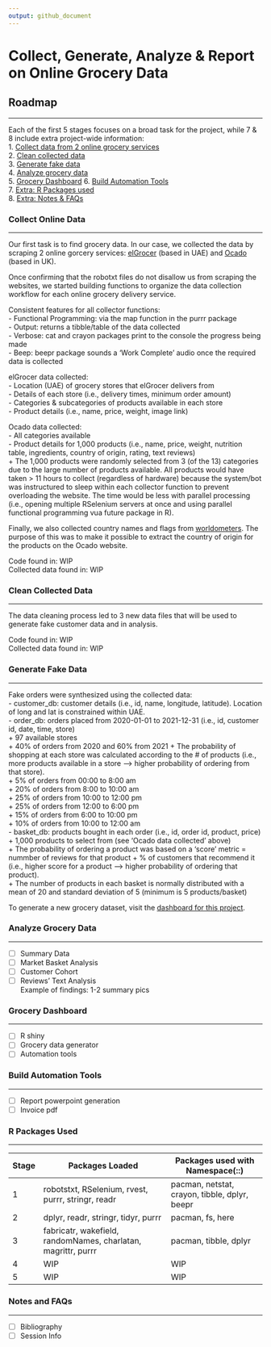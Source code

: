 ```yaml
---
output: github_document
---
```

# Collect, Generate, Analyze & Report on Online Grocery Data

## Roadmap
***
Each of the first 5 stages focuses on a broad task for the project, 
while 7 & 8 include extra project-wide information:  
1. [Collect data from 2 online grocery services](#collect-online-data)  
2. [Clean collected data](#clean-collected-data)  
3. [Generate fake data](#generate-fake-data)  
4. [Analyze grocery data](#analyze-grocery-data)  
5. [Grocery Dashboard](#grocery-dashboard) 
6. [Build Automation Tools](#build-automation-tools)  
7. [Extra: R Packages used](#r-packages-used)  
8. [Extra: Notes & FAQs](#notes-and-faqs)  

### Collect Online Data
***
Our first task is to find grocery data. In our case, we collected the data 
by scraping 2 online gorcery services: [elGrocer](https://www.elgrocer.com) 
(based in UAE) and [Ocado](https://www.ocado.com) (based in UK).  

Once confirming that the robotxt files do not disallow us 
from scraping the websites, we started building functions to organize the 
data collection workflow for each online grocery delivery service.  

Consistent features for all collector functions:  
- Functional Programming: via the map function in the purrr package  
- Output: returns a tibble/table of the data collected  
- Verbose: cat and crayon packages print to the console the progress being made  
- Beep: beepr package sounds a 'Work Complete' audio once the required data 
is collected  

elGrocer data collected:  
- Location (UAE) of grocery stores that elGrocer delivers from  
- Details of each store (i.e., delivery times, minimum order amount)  
- Categories & subcategories of products available in each store  
- Product details (i.e., name, price, weight, image link)  

Ocado data collected:  
- All categories available  
- Product details for 1,000 products (i.e., name, price, weight, nutrition 
table, ingredients, country of origin, rating, text reviews)  
    + The 1,000 products were randomly selected from 3 (of the 13) 
    categories due to the large number of products available. All products 
    would have taken > 11 hours to collect (regardless of hardware) because 
    the system/bot was instructured to sleep within each collector function 
    to prevent overloading the website. The time would be less with parallel 
    processing (i.e., opening multiple RSelenium servers at once and using 
    parallel functional programming vua future package in R).  

Finally, we also collected country names and flags from 
[worldometers](https://www.worldometers.info/geography/flags-of-the-world/). 
The purpose of this was to make it possible to extract the country of origin 
for the products on the Ocado website.  

Code found in: WIP  
Collected data found in: WIP

### Clean Collected Data
***
The data cleaning process led to 3 new data files that will be used to  
generate fake customer data and in analysis.   

Code found in: WIP  
Collected data found in: WIP

### Generate Fake Data
***
Fake orders were synthesized using the collected data:  
- customer_db: customer details (i.e., id, name, longitude, latitude). 
Location of long and lat is constrained within UAE.  
- order_db: orders placed from 2020-01-01 to 2021-12-31
(i.e., id, customer id, date, time, store)  
    + 97 available stores  
    + 40% of orders from 2020 and 60% from 2021
    + The probability of shopping at each store was calculated according to 
    the # of products (i.e., more products 
    available in a store ---> higher probability of ordering from that 
    store).  
    + 5% of orders from 00:00 to 8:00 am  
    + 20% of orders from 8:00 to 10:00 am  
    + 25% of orders from 10:00 to 12:00 pm  
    + 25% of orders from 12:00 to 6:00 pm  
    + 15% of orders from 6:00 to 10:00 pm  
    + 10% of orders from 10:00 to 12:00 am  
- basket_db: products bought in each order (i.e., id, order id, product, 
price)  
    + 1,000 products to select from (see 'Ocado data collected' above)  
    + The probability of ordering a product was based on a 'score' metric = 
    nummber of reviews for that product + % of customers that recommend it 
    (i.e., higher score for a product ---> higher probability of ordering 
    that product).  
    + The number of products in each basket is normally distributed with a 
    mean of 20 and standard deviation of 5 (minimum is 5 products/basket)  

To generate a new grocery dataset, visit 
the [dashboard for this project](#grocery-dashboard).  

### Analyze Grocery Data
***
- [ ] Summary Data  
- [ ] Market Basket Analysis  
- [ ] Customer Cohort  
- [ ] Reviews' Text Analysis  
Example of findings: 1-2 summary pics

### Grocery Dashboard
***
- [ ] R shiny
- [ ] Grocery data generator
- [ ] Automation tools

### Build Automation Tools
***
- [ ] Report powerpoint generation  
- [ ] Invoice pdf  

### R Packages Used
***
|    **Stage**    | **Packages Loaded** | **Packages used with Namespace(::)** |
|---|----------------------------------------------------|--------------------------------------|
| 1 | robotstxt, RSelenium, rvest, purrr, stringr, readr | pacman, netstat, crayon, tibble, dplyr, beepr |
| 2 | dplyr, readr, stringr, tidyr, purrr  | pacman, fs, here |
| 3 | fabricatr, wakefield, randomNames, charlatan, magrittr, purrr  | pacman, tibble, dplyr |
| 4 | WIP  | WIP |
| 5 | WIP  | WIP |

### Notes and FAQs
***
- [ ] Bibliography  
- [ ] Session Info

